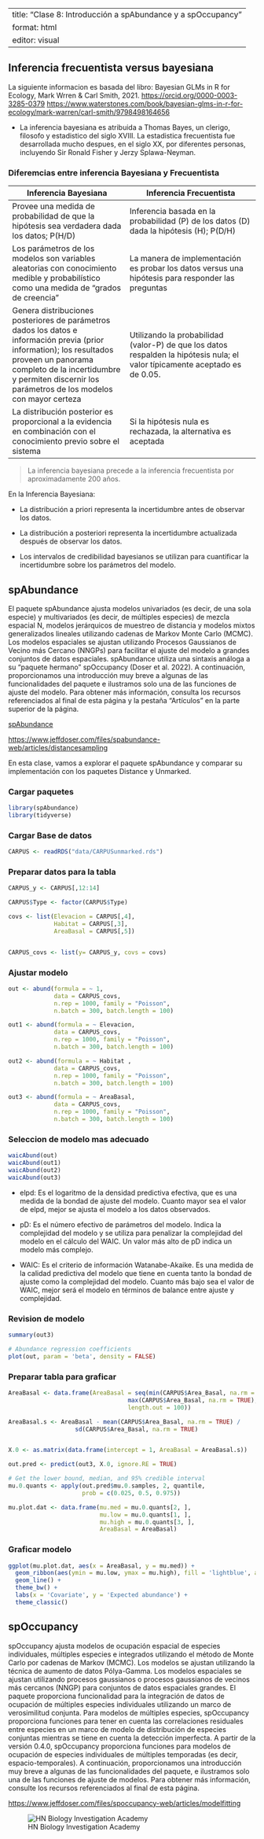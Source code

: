 
---
title: "Clase 8: Introducción a spAbundance y a spOccupancy"
format: html
editor: visual
---

::: panel-tabset

## Inferencia frecuentista versus bayesiana

La siguiente informacion es basada del libro: Bayesian GLMs in R for Ecology, Mark Wrren & Carl Smith, 2021.
<https://orcid.org/0000-0003-3285-0379>
<https://www.waterstones.com/book/bayesian-glms-in-r-for-ecology/mark-warren/carl-smith/9798498164656>


- La inferencia bayesiana es atribuida a Thomas Bayes, un clerigo, filosofo y estadistico del siglo XVIII. La estadistica frecuentista fue desarrollada mucho despues, en el siglo XX, por diferentes personas, incluyendo Sir Ronald Fisher y Jerzy Splawa-Neyman.

### Diferemcias entre inferencia Bayesiana y Frecuentista

| Inferencia Bayesiana                       | Inferencia Frecuentista                        |
|---------------------------------------------|-------------------------------------------------|
| Provee una medida de probabilidad de que la hipótesis sea verdadera dada los datos; P(H/D) | Inferencia basada en la probabilidad (P) de los datos (D) dada la hipótesis (H); P(D/H) | 
| Los parámetros de los modelos son variables aleatorias con conocimiento medible y probabilístico como una medida de "grados de creencia" | La manera de implementación es probar los datos versus una hipótesis para responder las preguntas |
|Genera distribuciones posteriores de parámetros dados los datos e información previa (prior information); los resultados proveen un panorama completo de la incertidumbre y permiten discernir los parámetros de los modelos con mayor certeza | Utilizando la probabilidad (valor-P) de que los datos respalden la hipótesis nula; el valor típicamente aceptado es de 0.05. |
| La distribución posterior es proporcional a la evidencia en combinación con el conocimiento previo sobre el sistema | Si la hipótesis nula es rechazada, la alternativa es aceptada |


> La inferencia bayesiana precede a la inferencia frecuentista por aproximadamente 200 años.

En la Inferencia Bayesiana:

- La distribución a priori representa la incertidumbre antes de observar los datos.

- La distribución a posteriori representa la incertidumbre actualizada después de observar los datos.

- Los intervalos de credibilidad bayesianos se utilizan para cuantificar la incertidumbre sobre los parámetros del modelo.

## spAbundance

El paquete spAbundance ajusta modelos univariados (es decir, de una sola especie) y multivariados (es decir, de múltiples especies) de mezcla espacial N, modelos jerárquicos de muestreo de distancia y modelos mixtos generalizados lineales utilizando cadenas de Markov Monte Carlo (MCMC). Los modelos espaciales se ajustan utilizando Procesos Gaussianos de Vecino más Cercano (NNGPs) para facilitar el ajuste del modelo a grandes conjuntos de datos espaciales. spAbundance utiliza una sintaxis análoga a su "paquete hermano" spOccupancy (Doser et al. 2022). A continuación, proporcionamos una introducción muy breve a algunas de las funcionalidades del paquete e ilustramos solo una de las funciones de ajuste del modelo. Para obtener más información, consulta los recursos referenciados al final de esta página y la pestaña "Artículos" en la parte superior de la página.

[spAbundance](https://www.jeffdoser.com/files/spabundance-web/)

<https://www.jeffdoser.com/files/spabundance-web/articles/distancesampling>

En esta clase, vamos a explorar el paquete spAbundance y comparar su implementación con los paquetes Distance y Unmarked.

::: panel-tabset

### Cargar paquetes

```r
library(spAbundance)
library(tidyverse)
```

### Cargar Base de datos

```r
CARPUS <- readRDS("data/CARPUSunmarked.rds")
```

### Preparar datos para la tabla

```r
CARPUS_y <- CARPUS[,12:14]

CARPUS$Type <- factor(CARPUS$Type)

covs <- list(Elevacion = CARPUS[,4],
             Habitat = CARPUS[,3],
             AreaBasal = CARPUS[,5])


CARPUS_covs <- list(y= CARPUS_y, covs = covs)
```

### Ajustar modelo

```r
out <- abund(formula = ~ 1,
             data = CARPUS_covs,
             n.rep = 1000, family = "Poisson",
             n.batch = 300, batch.length = 100)

out1 <- abund(formula = ~ Elevacion,
             data = CARPUS_covs,
             n.rep = 1000, family = "Poisson",
             n.batch = 300, batch.length = 100)

out2 <- abund(formula = ~ Habitat ,
             data = CARPUS_covs,
             n.rep = 1000, family = "Poisson",
             n.batch = 300, batch.length = 100)

out3 <- abund(formula = ~ AreaBasal,
             data = CARPUS_covs,
             n.rep = 1000, family = "Poisson",
             n.batch = 300, batch.length = 100)
```


### Seleccion de modelo mas adecuado

```r
waicAbund(out)
waicAbund(out1)
waicAbund(out2)
waicAbund(out3)
```

- elpd: Es el logaritmo de la densidad predictiva efectiva, que es una medida de la bondad de ajuste del modelo. Cuanto mayor sea el valor de elpd, mejor se ajusta el modelo a los datos observados.

- pD: Es el número efectivo de parámetros del modelo. Indica la complejidad del modelo y se utiliza para penalizar la complejidad del modelo en el cálculo del WAIC. Un valor más alto de pD indica un modelo más complejo.

- WAIC: Es el criterio de información Watanabe-Akaike. Es una medida de la calidad predictiva del modelo que tiene en cuenta tanto la bondad de ajuste como la complejidad del modelo. Cuanto más bajo sea el valor de WAIC, mejor será el modelo en términos de balance entre ajuste y complejidad.

### Revision de modelo

```r
summary(out3)

# Abundance regression coefficients
plot(out, param = 'beta', density = FALSE)

```

### Preparar tabla para graficar

```r
AreaBasal <- data.frame(AreaBasal = seq(min(CARPUS$Area_Basal, na.rm = TRUE), 
                                  max(CARPUS$Area_Basal, na.rm = TRUE), 
                                  length.out = 100))

AreaBasal.s <- AreaBasal - mean(CARPUS$Area_Basal, na.rm = TRUE) / 
                   sd(CARPUS$Area_Basal, na.rm = TRUE)


X.0 <- as.matrix(data.frame(intercept = 1, AreaBasal = AreaBasal.s))

out.pred <- predict(out3, X.0, ignore.RE = TRUE)

# Get the lower bound, median, and 95% credible interval
mu.0.quants <- apply(out.pred$mu.0.samples, 2, quantile, 
                     prob = c(0.025, 0.5, 0.975))

mu.plot.dat <- data.frame(mu.med = mu.0.quants[2, ], 
                          mu.low = mu.0.quants[1, ], 
                          mu.high = mu.0.quants[3, ], 
                          AreaBasal = AreaBasal)
```


### Graficar modelo

```r
ggplot(mu.plot.dat, aes(x = AreaBasal, y = mu.med)) + 
  geom_ribbon(aes(ymin = mu.low, ymax = mu.high), fill = 'lightblue', alpha = 0.5) +
  geom_line() + 
  theme_bw() + 
  labs(x = 'Covariate', y = 'Expected abundance') +
  theme_classic()
```

:::

## spOccupancy

spOccupancy ajusta modelos de ocupación espacial de especies individuales, múltiples especies e integrados utilizando el método de Monte Carlo por cadenas de Markov (MCMC). Los modelos se ajustan utilizando la técnica de aumento de datos Pólya-Gamma. Los modelos espaciales se ajustan utilizando procesos gaussianos o procesos gaussianos de vecinos más cercanos (NNGP) para conjuntos de datos espaciales grandes. El paquete proporciona funcionalidad para la integración de datos de ocupación de múltiples especies individuales utilizando un marco de verosimilitud conjunta. Para modelos de múltiples especies, spOccupancy proporciona funciones para tener en cuenta las correlaciones residuales entre especies en un marco de modelo de distribución de especies conjuntas mientras se tiene en cuenta la detección imperfecta. A partir de la versión 0.4.0, spOccupancy proporciona funciones para modelos de ocupación de especies individuales de múltiples temporadas (es decir, espacio-temporales). A continuación, proporcionamos una introducción muy breve a algunas de las funcionalidades del paquete, e ilustramos solo una de las funciones de ajuste de modelos. Para obtener más información, consulte los recursos referenciados al final de esta página.

<https://www.jeffdoser.com/files/spoccupancy-web/articles/modelfitting>


:::

![HN Biology Investigation Academy](HN%20Cursos%20publicidad/HN%20Biology%20Inv%20large.jpg)
